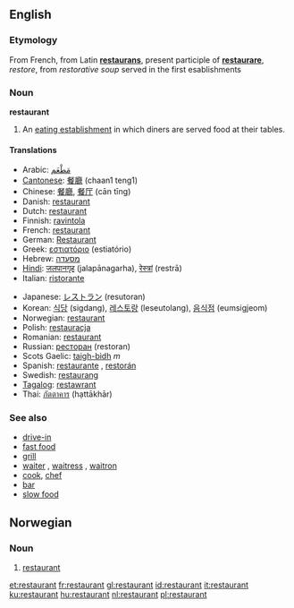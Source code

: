 ==English==

===Etymology===
From French, from Latin '''[[restaurans]]''', present participle of '''[[restaurare]]''', ''restore'', from ''restorative soup'' served in the first esablishments

===Noun===
'''restaurant'''

#An [[eating establishment]] in which diners are served food at their tables.

====Translations====
{{top}}
*Arabic: [[مَطْعَم]]
*[[Cantonese]]: [[餐廳]] (chaan1 teng1)
*Chinese: [[餐廳]], [[餐厅]] (cān tīng)
*Danish: [[#Danish|restaurant]] {{c}}
*Dutch: [[#Dutch|restaurant]] {{n}}
*Finnish: [[ravintola]]
*French: [[#French|restaurant]] {{m}}
*German: [[Restaurant]] {{n}}
*Greek: [[εστιατόριο]] (estiatório)
*Hebrew: [[מסעדה]]
*[[Hindi]]: [[जलपानगृह]] (jalapānagarha), [[रेस्त्रां]] (restrā)
*Italian: [[ristorante]]
{{mid}}
*Japanese: [[レストラン]] (resutoran)
*Korean: [[식당]] (sigdang), [[레스토랑]] (leseutolang), [[음식점]] (eumsigjeom)
*Norwegian: [[#Norwegian|restaurant]] {{m}}
*Polish: [[restauracja]] {{f}}
*Romanian: [[#Romanian|restaurant]] {{n}}
*Russian: [[ресторан]] (restoran)
*Scots Gaelic: [[taigh-bìdh]] ''m''
*Spanish: [[restaurante]] {{m}}, [[restorán]] {{m}}
*Swedish: [[restaurang]]
*[[Tagalog]]: [[restawrant]]
*Thai: [[ภัตตาคาร]] (hạttākhār)
{{bottom}}

===See also===
*[[drive-in]]
*[[fast food]]
*[[grill]]
*[[waiter]] {{m}},  [[waitress]] {{f}}, [[waitron]]
*[[cook]], [[chef]]
*[[bar]]
*[[slow food]]

==Norwegian==
===Noun===
{{no-noun-m1|restaurant}}
#[[#English|restaurant]]

[[et:restaurant]]
[[fr:restaurant]]
[[gl:restaurant]]
[[id:restaurant]]
[[it:restaurant]]
[[ku:restaurant]]
[[hu:restaurant]]
[[nl:restaurant]]
[[pl:restaurant]]